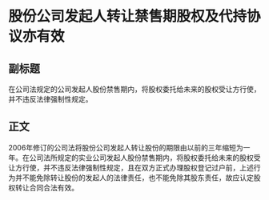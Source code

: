 # 股份公司发起人转让禁售期股权及代持协议亦有效
## 副标题
在公司法规定的公司发起人股份禁售期内，将股权委托给未来的股权受让方行使，并不违反法律强制性规定。
## 正文
2006年修订的公司法将股份公司发起人转让股份的期限由以前的三年缩短为一年。在公司法所规定的实业公司发起人股份禁售期内，将股权委托给未来的股权受让方行使，并不违反法律强制性规定，且在双方正式办理股权登记过户前，上述行为并不能免除转让股份的发起人的法律责任，也不能免除其股东责任，故应认定股权转让合同合法有效。